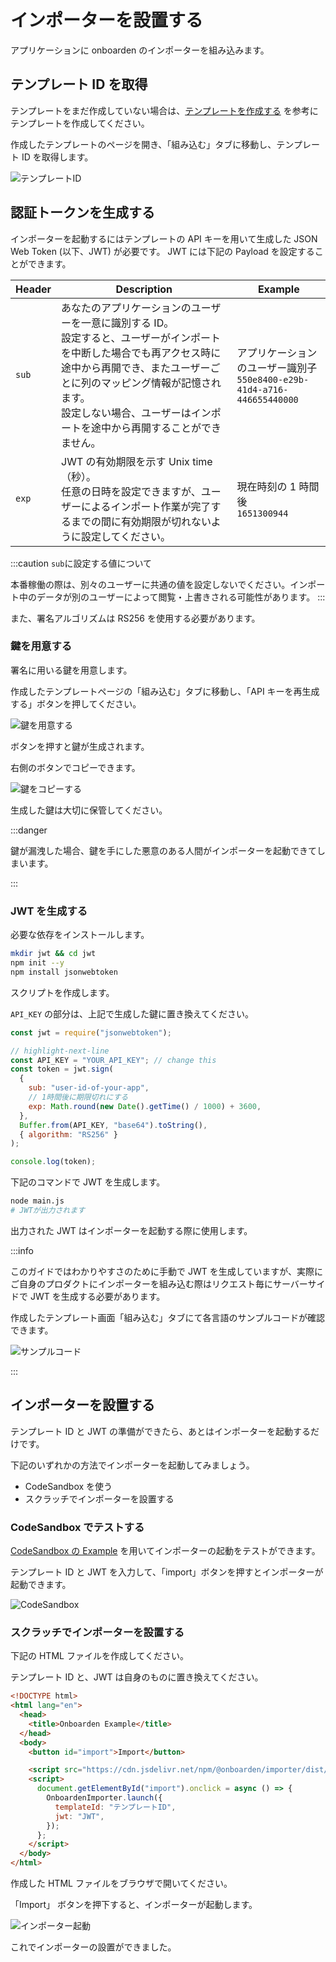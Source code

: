 
# インポーターを設置する

アプリケーションに onboarden のインポーターを組み込みます。

## テンプレート ID を取得

テンプレートをまだ作成していない場合は、[テンプレートを作成する](/getting-started/make-a-template) を参考にテンプレートを作成してください。

作成したテンプレートのページを開き、「組み込む」タブに移動し、テンプレート ID を取得します。

![テンプレートID](/docs/テンプレートID.png)

## 認証トークンを生成する

インポーターを起動するにはテンプレートの API キーを用いて生成した JSON Web Token (以下、JWT) が必要です。
JWT には下記の Payload を設定することができます。

| Header | Description                                                                                                                                                                                                                                                                       | Example                                                                      |
| ------ | --------------------------------------------------------------------------------------------------------------------------------------------------------------------------------------------------------------------------------------------------------------------------------- | ---------------------------------------------------------------------------- |
| `sub`  | あなたのアプリケーションのユーザーを一意に識別する ID。<br />設定すると、ユーザーがインポートを中断した場合でも再アクセス時に途中から再開でき、またユーザーごとに列のマッピング情報が記憶されます。<br />設定しない場合、ユーザーはインポートを途中から再開することができません。 | アプリケーションのユーザー識別子<br />`550e8400-e29b-41d4-a716-446655440000` |
| `exp`  | JWT の有効期限を示す Unix time（秒）。<br />任意の日時を設定できますが、ユーザーによるインポート作業が完了するまでの間に有効期限が切れないように設定してください。                                                                                                                | 現在時刻の 1 時間後<br />`1651300944`                                        |

:::caution
`sub`に設定する値について

本番稼働の際は、別々のユーザーに共通の値を設定しないでください。インポート中のデータが別のユーザーによって閲覧・上書きされる可能性があります。
:::

また、署名アルゴリズムは RS256 を使用する必要があります。

### 鍵を用意する

署名に用いる鍵を用意します。

作成したテンプレートページの「組み込む」タブに移動し、「API キーを再生成する」ボタンを押してください。

![鍵を用意する](/docs/鍵を用意する.png)

ボタンを押すと鍵が生成されます。

右側のボタンでコピーできます。

![鍵をコピーする](/docs/鍵をコピーする.png)

生成した鍵は大切に保管してください。

:::danger

鍵が漏洩した場合、鍵を手にした悪意のある人間がインポーターを起動できてしまいます。

:::

### JWT を生成する

必要な依存をインストールします。

```bash
mkdir jwt && cd jwt
npm init --y
npm install jsonwebtoken
```

スクリプトを作成します。

`API_KEY` の部分は、上記で生成した鍵に置き換えてください。

```js title=main.js
const jwt = require("jsonwebtoken");

// highlight-next-line
const API_KEY = "YOUR_API_KEY"; // change this
const token = jwt.sign(
  {
    sub: "user-id-of-your-app",
    // 1時間後に期限切れにする
    exp: Math.round(new Date().getTime() / 1000) + 3600,
  },
  Buffer.from(API_KEY, "base64").toString(),
  { algorithm: "RS256" }
);

console.log(token);
```

下記のコマンドで JWT を生成します。

```bash
node main.js
# JWTが出力されます
```

出力された JWT はインポーターを起動する際に使用します。

:::info

このガイドではわかりやすさのために手動で JWT を生成していますが、実際にご自身のプロダクトにインポーターを組み込む際はリクエスト毎にサーバーサイドで JWT を生成する必要があります。

作成したテンプレート画面「組み込む」タブにて各言語のサンプルコードが確認できます。

![サンプルコード](/docs/サンプルコード.png)

:::

## インポーターを設置する

テンプレート ID と JWT の準備ができたら、あとはインポーターを起動するだけです。

下記のいずれかの方法でインポーターを起動してみましょう。

- CodeSandbox を使う
- スクラッチでインポーターを設置する

### CodeSandbox でテストする

[CodeSandbox の Example](https://codesandbox.io/s/onboarden-importer-sample-pzm18d) を用いてインポーターの起動をテストができます。

テンプレート ID と JWT を入力して、「import」ボタンを押すとインポーターが起動できます。

![CodeSandbox](/docs/CodeSandbox.png)

### スクラッチでインポーターを設置する

下記の HTML ファイルを作成してください。

テンプレート ID と、JWT は自身のものに置き換えてください。

```html title=index.html
<!DOCTYPE html>
<html lang="en">
  <head>
    <title>Onboarden Example</title>
  </head>
  <body>
    <button id="import">Import</button>

    <script src="https://cdn.jsdelivr.net/npm/@onboarden/importer/dist/browser/onboarden-importer.min.js"></script>
    <script>
      document.getElementById("import").onclick = async () => {
        OnboardenImporter.launch({
          templateId: "テンプレートID",
          jwt: "JWT",
        });
      };
    </script>
  </body>
</html>
```

作成した HTML ファイルをブラウザで開いてください。

「Import」 ボタンを押下すると、インポーターが起動します。

![インポーター起動](/docs/インポーター起動.png)

これでインポーターの設置ができました。
